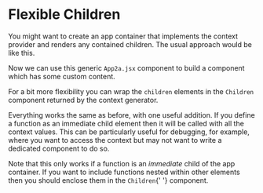 
# Flexible Children

You might want to create an app container that implements the context provider
and renders any contained children.  The usual approach would be like this.

<Source
  code={App2aSrc}
  caption="App2a.jsx"
  expand
/>

Now we can use this generic `App2a.jsx` component to build a component which
has some custom content.

<Split>
  <Source
    code={App3aSrc}
    caption="App3a.jsx"
    expand
  />
  <App3a/>
</Split>

For a bit more flexibility you can wrap the `children` elements in the
`Children` component returned by the context generator.

<Source
  code={App2bSrc}
  caption="App2b.jsx"
  expand
/>

Everything works the same as before, with one useful addition.  If you
define a function as an immediate child element then it will be called
with all the context values.  This can be particularly useful for
debugging, for example, where you want to access the context but may
not want to write a dedicated component to do so.

<Split>
  <Source
    code={App3bSrc}
    caption="App3b.jsx"
    expand
    highlightLines="10"
  />
  <App3b/>
</Split>

Note that this only works if a function is an <i>immediate</i> child
of the app container.  If you want to include functions nested within
other elements then you should enclose them in the `Children`{' '}
component.

<Split>
  <Source
    code={App3cSrc}
    caption="App3c.jsx"
    expand
    highlightLines="11,24"
  />
  <App3c/>
</Split>

